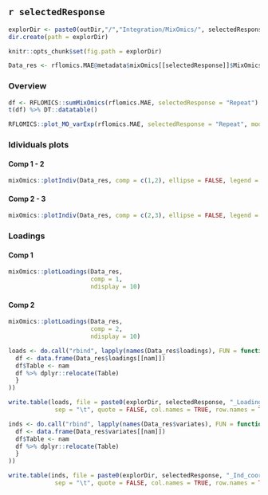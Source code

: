 ## `r selectedResponse` 

```r
explorDir <- paste0(outDir,"/","Integration/MixOmics/", selectedResponse, "/")
dir.create(path = explorDir)

knitr::opts_chunk$set(fig.path = explorDir)
```

```r
Data_res <- rflomics.MAE@metadata$mixOmics[[selectedResponse]]$MixOmics_results
```

### Overview

```r
df <- RFLOMICS::sumMixOmics(rflomics.MAE, selectedResponse = "Repeat")
t(df) %>% DT::datatable()
```

```r
RFLOMICS::plot_MO_varExp(rflomics.MAE, selectedResponse = "Repeat", mode = NULL)
```

### Idividuals plots

#### Comp 1 - 2

```r
mixOmics::plotIndiv(Data_res, comp = c(1,2), ellipse = FALSE, legend = TRUE)
```

#### Comp 2 - 3

```r
mixOmics::plotIndiv(Data_res, comp = c(2,3), ellipse = FALSE, legend = TRUE)
```

### Loadings

#### Comp 1

```r
mixOmics::plotLoadings(Data_res, 
                       comp = 1,
                       ndisplay = 10)
```

#### Comp 2

```r
mixOmics::plotLoadings(Data_res, 
                       comp = 2,
                       ndisplay = 10)
```

```r
loads <- do.call("rbind", lapply(names(Data_res$loadings), FUN = function(nam){
  df <- data.frame(Data_res$loadings[[nam]])
  df$Table <- nam
  df %>% dplyr::relocate(Table)
  }
))

write.table(loads, file = paste0(explorDir, selectedResponse, "_Loading_values.txt"),
             sep = "\t", quote = FALSE, col.names = TRUE, row.names = TRUE)

inds <- do.call("rbind", lapply(names(Data_res$variates), FUN = function(nam){
  df <- data.frame(Data_res$variates[[nam]])
  df$Table <- nam
  df %>% dplyr::relocate(Table)
  }
))

write.table(inds, file = paste0(explorDir, selectedResponse, "_Ind_coord.txt"),
             sep = "\t", quote = FALSE, col.names = TRUE, row.names = TRUE)
```


